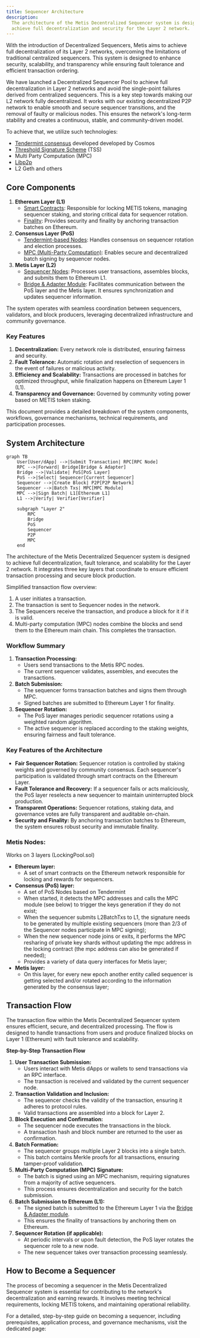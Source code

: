 ```yaml
---
title: Sequencer Architecture
description:
  The architecture of the Metis Decentralized Sequencer system is designed to
  achieve full decentralization and security for the Layer 2 network.
---
```



With the introduction of Decentralized Sequencers, Metis aims to achieve full decentralization of its Layer 2 networks, overcoming the limitations of traditional centralized sequencers. This system is designed to enhance security, scalability, and transparency while ensuring fault tolerance and efficient transaction ordering.

We have launched a Decentralized Sequencer Pool to achieve full decentralization in Layer 2 networks and avoid the single-point failures derived from centralized sequencers. This is a key step towards making our L2 network fully decentralized. It works with our existing decentralized P2P network to enable smooth and secure sequencer transitions, and the removal of faulty or malicious nodes. This ensures the network's long-term stability and creates a continuous, stable, and community-driven model.

To achieve that, we utilize such technologies:

- [Tendermint consensus](https://docs.tendermint.com/v0.34/introduction/what-is-tendermint.html) developed developed by Cosmos
- [Threshold Signature Scheme](https://github.com/bnb-chain/tss-lib) (TSS)
- Multi Party Computation (MPC)
- [Libp2p](https://libp2p.io/)
- L2 Geth and others

## Core Components

1. **Ethereum Layer (L1)**
   - [Smart Contracts](/sequencer/operation/natspec):
     Responsible for locking METIS tokens, managing sequencer staking, and storing critical data for sequencer rotation.
   - [Finality](/sequencer/architecture/finality):
     Provides security and finality by anchoring transaction batches on Ethereum.
2. **Consensus Layer (PoS)**
   - [Tendermint-based Nodes](/sequencer/architecture/selection-rotation):
     Handles consensus on sequencer rotation and election processes.
   - [MPC (Multi-Party Computation)](/sequencer/architecture/mpc):
     Enables secure and decentralized batch signing by sequencer nodes.
3. **Metis Layer (L2)**
   - [Sequencer Nodes](/sequencer/architecture/sequencer):
     Processes user transactions, assembles blocks, and submits them to Ethereum L1.
   - [Bridge & Adapter Module](/sequencer/architecture/bridge):
     Facilitates communication between the PoS layer and the Metis layer. It ensures synchronization and updates sequencer information.

The system operates with seamless coordination between sequencers, validators, and block producers, leveraging decentralized infrastructure and community governance.

### Key Features

1. **Decentralization:**
   Every network role is distributed, ensuring fairness and security.
2. **Fault Tolerance:**
   Automatic rotation and reselection of sequencers in the event of failures or malicious activity.
3. **Efficiency and Scalability:**
   Transactions are processed in batches for optimized throughput, while finalization happens on Ethereum Layer 1 (L1).
4. **Transparency and Governance:**
   Governed by community voting power based on METIS token staking.

This document provides a detailed breakdown of the system components, workflows, governance mechanisms, technical requirements, and participation processes.

## System Architecture

```mermaid
graph TB
    User[User/dApp] -->|Submit Transaction| RPC[RPC Node]
    RPC -->|Forward| Bridge[Bridge & Adapter]
    Bridge -->|Validate| PoS[PoS Layer]
    PoS -->|Select| Sequencer[Current Sequencer]
    Sequencer -->|Create Block| P2P[P2P Network]
    Sequencer -->|Batch Txs| MPC[MPC Module]
    MPC -->|Sign Batch| L1[Ethereum L1]
    L1 -->|Verify| Verifier[Verifier]

    subgraph "Layer 2"
        RPC
        Bridge
        PoS
        Sequencer
        P2P
        MPC
    end
```

The architecture of the Metis Decentralized Sequencer system is designed to achieve full decentralization, fault tolerance, and scalability for the Layer 2 network. It integrates three key layers that coordinate to ensure efficient transaction processing and secure block production.

Simplified transaction flow overview:

1. A user initiates a transaction.
2. The transaction is sent to Sequencer nodes in the network.
3. The Sequencers receive the transaction, and produce a block for it if it is valid.
4. Multi-party computation (MPC) nodes combine the blocks and send them to the Ethereum main chain. This completes the transaction.

### Workflow Summary

1. **Transaction Processing:**
   - Users send transactions to the Metis RPC nodes.
   - The current sequencer validates, assembles, and executes the transactions.
2. **Batch Submission:**
   - The sequencer forms transaction batches and signs them through MPC.
   - Signed batches are submitted to Ethereum Layer 1 for finality.
3. **Sequencer Rotation:**
   - The PoS layer manages periodic sequencer rotations using a weighted random algorithm.
   - The active sequencer is replaced according to the staking weights, ensuring fairness and fault tolerance.

### Key Features of the Architecture

- **Fair Sequencer Rotation:**
  Sequencer rotation is controlled by staking weights and governed by community consensus.
  Each sequencer's participation is validated through smart contracts on the Ethereum Layer.
- **Fault Tolerance and Recovery:**
  If a sequencer fails or acts maliciously, the PoS layer reselects a new sequencer to maintain uninterrupted block production.
- **Transparent Operations:**
  Sequencer rotations, staking data, and governance votes are fully transparent and auditable on-chain.
- **Security and Finality:**
  By anchoring transaction batches to Ethereum, the system ensures robust security and immutable finality.

### Metis Nodes:

Works on 3 layers (LockingPool.sol)

- **Ethereum layer:**
  - A set of smart contracts on the Ethereum network responsible for locking and rewards for sequencers.
- **Consensus (PoS) layer:**
  - A set of PoS Nodes based on Tendermint
  - When started, it detects the MPC addresses and calls the MPC module (see below) to trigger the keys generation if they do not exist;
  - When the sequencer submits L2BatchTxs to L1, the signature needs to be generated by multiple existing sequencers (more than 2/3 of the Sequencer nodes participate in MPC signing);
  - When the new sequencer node joins or exits, it performs the MPC resharing of private key shards without updating the mpc address in the locking contract (the mpc address can also be generated if needed);
  - Provides a variety of data query interfaces for Metis layer;
- **Metis layer:**
  - On this layer, for every new epoch another entity called sequencer is getting selected and/or rotated according to the information generated by the consensus layer;

## Transaction Flow

The transaction flow within the Metis Decentralized Sequencer system ensures efficient, secure, and decentralized processing. The flow is designed to handle transactions from users and produce finalized blocks on Layer 1 (Ethereum) with fault tolerance and scalability.

**Step-by-Step Transaction Flow**

1. **User Transaction Submission:**
   - Users interact with Metis dApps or wallets to send transactions via an RPC interface.
   - The transaction is received and validated by the current sequencer node.
2. **Transaction Validation and Inclusion:**
   - The sequencer checks the validity of the transaction, ensuring it adheres to protocol rules.
   - Valid transactions are assembled into a block for Layer 2.
3. **Block Execution and Confirmation:**
   - The sequencer node executes the transactions in the block.
   - A transaction hash and block number are returned to the user as confirmation.
4. **Batch Formation:**
   - The sequencer groups multiple Layer 2 blocks into a single batch.
   - This batch contains Merkle proofs for all transactions, ensuring tamper-proof validation.
5. **Multi-Party Computation (MPC) Signature:**
   - The batch is signed using an MPC mechanism, requiring signatures from a majority of active sequencers.
   - This process ensures decentralization and security for the batch submission.
6. **Batch Submission to Ethereum (L1):**
   - The signed batch is submitted to the Ethereum Layer 1 via the [Bridge & Adapter module](/sequencer/architecture/bridge).
   - This ensures the finality of transactions by anchoring them on Ethereum.
7. **Sequencer Rotation (if applicable):**
   - At periodic intervals or upon fault detection, the PoS layer rotates the sequencer role to a new node.
   - The new sequencer takes over transaction processing seamlessly.

## How to Become a Sequencer

The process of becoming a sequencer in the Metis Decentralized Sequencer system is essential for contributing to the network's decentralization and earning rewards. It involves meeting technical requirements, locking METIS tokens, and maintaining operational reliability.

For a detailed, step-by-step guide on becoming a sequencer, including prerequisites, application process, and governance mechanisms, visit the dedicated page:

<Card
  title="How to Become a Sequencer"
  description="Learn how to become a sequencer in the Metis Decentralized Sequencer system."
  href="/sequencer/operation"
/>
